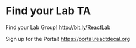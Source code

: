 
<Head>
  <title>React DeCal Lab 1</title>
</Head>

<Logo />

# Find your Lab TA

Find your Lab Group!
http://bit.ly/ReactLab

Sign up for the Portal!
https://portal.reactdecal.org

